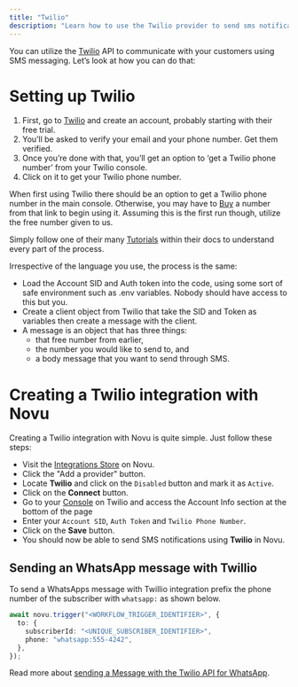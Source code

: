 ```yaml
---
title: "Twilio"
description: "Learn how to use the Twilio provider to send sms notifications using Novu"
---
```


You can utilize the [Twilio](https://www.twilio.com/) API to communicate with your customers using SMS messaging. Let’s look at how you can do that:

# Setting up Twilio

1. First, go to [Twilio](https://www.twilio.com/) and create an account, probably starting with their free trial.
2. You’ll be asked to verify your email and your phone number. Get them verified.
3. Once you’re done with that, you’ll get an option to ‘get a Twilio phone number’ from your Twilio console.
4. Click on it to get your Twilio phone number.

When first using Twilio there should be an option to get a Twilio phone number in the main console. Otherwise, you may have to [Buy](https://console.twilio.com/us1/develop/phone-numbers/manage/search?frameUrl=%2Fconsole%2Fphone-numbers%2Fsearch%3Fx-target-region%3Dus1&currentFrameUrl=%2Fconsole%2Fphone-numbers%2Fsearch%3FisoCountry%3DUS%26searchTerm%3D%26searchFilter%3Dleft%26searchType%3Dnumber%26x-target-region%3Dus1%26__override_layout__%3Dembed%26bifrost%3Dtrue) a number from that link to begin using it. Assuming this is the first run though, utilize the free number given to us.

Simply follow one of their many [Tutorials](https://www.twilio.com/docs/usage/requests-to-twilio) within their docs to understand every part of the process.

Irrespective of the language you use, the process is the same:

- Load the Account SID and Auth token into the code, using some sort of safe environment such as .env variables. Nobody should have access to this but you.
- Create a client object from Twilio that take the SID and Token as variables then create a message with the client.
- A message is an object that has three things:
  - that free number from earlier,
  - the number you would like to send to, and
  - a body message that you want to send through SMS.

# Creating a Twilio integration with Novu

Creating a Twilio integration with Novu is quite simple. Just follow these steps:

- Visit the [Integrations Store](https://dashboard-v2.novu.co/integrations) on Novu.
- Click the "Add a provider" button.
- Locate **Twilio** and click on the `Disabled` button and mark it as `Active`.
- Click on the **Connect** button.
- Go to your [Console](https://console.twilio.com/) on Twilio and access the Account Info section at the bottom of the page
- Enter your `Account SID`, `Auth Token` and `Twilio Phone Number`.
- Click on the **Save** button.
- You should now be able to send SMS notifications using **Twilio** in Novu.

## Sending an WhatsApp message with Twillio

To send a WhatsApps message with Twillio integration prefix the phone number of the subscriber with `whatsapp:` as shown below.

```ts
await novu.trigger("<WORKFLOW_TRIGGER_IDENTIFIER>", {
  to: {
    subscriberId: "<UNIQUE_SUBSCRIBER_IDENTIFIER>",
    phone: "whatsapp:555-4242",
  },
});
```

Read more about [sending a Message with the Twilio API for WhatsApp](https://www.twilio.com/docs/whatsapp/tutorial).
